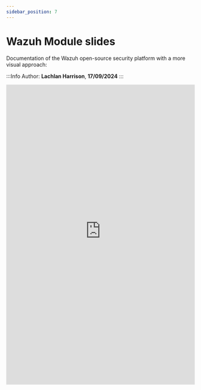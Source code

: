 ```yaml
---
sidebar_position: 7
---
```


# Wazuh Module slides

Documentation of the Wazuh open-source security platform with a more visual approach:

:::Info
Author: **Lachlan Harrison**, **17/09/2024**
:::

<embed
     src="https://redback-operations.github.io/redback-documentation/pdf/Wazuh-Presentation.pdf"
     type="application/pdf"
     width="100%"
     height="800px"
/>

